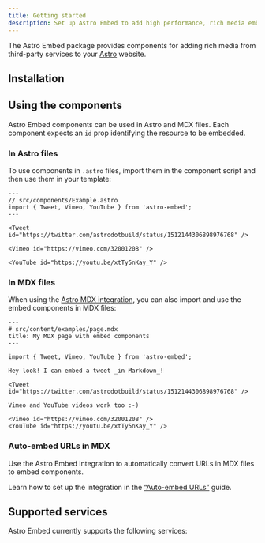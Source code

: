 ```yaml
---
title: Getting started
description: Set up Astro Embed to add high performance, rich media embeds to your website
---
```



The Astro Embed package provides components for adding rich media from third-party services to your [Astro](https://astro.build/) website.

## Installation

<PackageManagers pkg="astro-embed" />

## Using the components

Astro Embed components can be used in Astro and MDX files.
Each component expects an `id` prop identifying the resource to be embedded.

### In Astro files

To use components in `.astro` files, import them in the component script and then use them in your template:

```astro
---
// src/components/Example.astro
import { Tweet, Vimeo, YouTube } from 'astro-embed';
---

<Tweet id="https://twitter.com/astrodotbuild/status/1512144306898976768" />

<Vimeo id="https://vimeo.com/32001208" />

<YouTube id="https://youtu.be/xtTy5nKay_Y" />
```

### In MDX files

When using the [Astro MDX integration](https://docs.astro.build/en/guides/integrations-guide/mdx/), you can also import and use the embed components in MDX files:

```mdx
---
# src/content/examples/page.mdx
title: My MDX page with embed components
---

import { Tweet, Vimeo, YouTube } from 'astro-embed';

Hey look! I can embed a tweet _in Markdown_!

<Tweet id="https://twitter.com/astrodotbuild/status/1512144306898976768" />

Vimeo and YouTube videos work too :-)

<Vimeo id="https://vimeo.com/32001208" />
<YouTube id="https://youtu.be/xtTy5nKay_Y" />
```

### Auto-embed URLs in MDX

Use the Astro Embed integration to automatically convert URLs in MDX files to embed components.

Learn how to set up the integration in the [“Auto-embed URLs”](/integration/) guide.

## Supported services

Astro Embed currently supports the following services:

<CardGrid>
	<LinkCard title="Open Graph" href="/components/link-preview/" />
	<LinkCard title="Twitter" href="/components/twitter/" />
	<LinkCard title="Vimeo" href="/components/vimeo/" />
	<LinkCard title="YouTube" href="/components/youtube/" />
</CardGrid>
